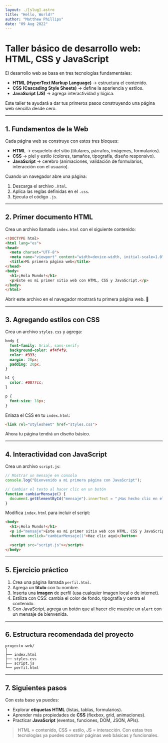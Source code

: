 ```yaml
---
layout: ./[slug].astro
title: "Hello, World!"
author: "Matthew Phillips"
date: "09 Aug 2022"
---
```

# Taller básico de desarrollo web: HTML, CSS y JavaScript

El desarrollo web se basa en tres tecnologías fundamentales:  

- **HTML (HyperText Markup Language)** → estructura el contenido.  
- **CSS (Cascading Style Sheets)** → define la apariencia y estilos.  
- **JavaScript (JS)** → agrega interactividad y lógica.  

Este taller te ayudará a dar tus primeros pasos construyendo una página web sencilla desde cero.  

---

## 1. Fundamentos de la Web

Cada página web se construye con estos tres bloques:  

- **HTML** → esqueleto del sitio (titulares, párrafos, imágenes, formularios).  
- **CSS** → piel y estilo (colores, tamaños, tipografía, diseño responsivo).  
- **JavaScript** → cerebro (animaciones, validación de formularios, interacción con el usuario).  

Cuando un navegador abre una página:  

1. Descarga el archivo `.html`.  
2. Aplica las reglas definidas en el `.css`.  
3. Ejecuta el código `.js`.  

---

## 2. Primer documento HTML

Crea un archivo llamado `index.html` con el siguiente contenido:

```html
<!DOCTYPE html>
<html lang="es">
<head>
  <meta charset="UTF-8">
  <meta name="viewport" content="width=device-width, initial-scale=1.0">
  <title>Mi primera página web</title>
</head>
<body>
  <h1>¡Hola Mundo!</h1>
  <p>Este es mi primer sitio web con HTML, CSS y JavaScript.</p>
</body>
</html>
````

Abrir este archivo en el navegador mostrará tu primera página web. 🎉

---

## 3. Agregando estilos con CSS

Crea un archivo `styles.css` y agrega:

```css
body {
  font-family: Arial, sans-serif;
  background-color: #f4f4f9;
  color: #333;
  margin: 20px;
  padding: 20px;
}

h1 {
  color: #0077cc;
}

p {
  font-size: 18px;
}
```

Enlaza el CSS en tu `index.html`:

```html
<link rel="stylesheet" href="styles.css">
```

Ahora tu página tendrá un diseño básico.

---

## 4. Interactividad con JavaScript

Crea un archivo `script.js`:

```javascript
// Mostrar un mensaje en consola
console.log("Bienvenido a mi primera página con JavaScript");

// Cambiar el texto al hacer clic en un botón
function cambiarMensaje() {
  document.getElementById("mensaje").innerText = "¡Has hecho clic en el botón!";
}
```

Modifica `index.html` para incluir el script:

```html
<body>
  <h1>¡Hola Mundo!</h1>
  <p id="mensaje">Este es mi primer sitio web con HTML, CSS y JavaScript.</p>
  <button onclick="cambiarMensaje()">Haz clic aquí</button>

  <script src="script.js"></script>
</body>
```

---

## 5. Ejercicio práctico

1. Crea una página llamada `perfil.html`.
2. Agrega un **título** con tu nombre.
3. Inserta una **imagen** de perfil (usa cualquier imagen local o de internet).
4. Estiliza con CSS: cambia el color de fondo, tipografía y centra el contenido.
5. Con JavaScript, agrega un botón que al hacer clic muestre un `alert` con un mensaje de bienvenida.

---

## 6. Estructura recomendada del proyecto

```
proyecto-web/
│
├── index.html
├── styles.css
├── script.js
└── perfil.html
```

---

## 7. Siguientes pasos

Con esta base ya puedes:

* Explorar **etiquetas HTML** (listas, tablas, formularios).
* Aprender más propiedades de **CSS** (flexbox, grid, animaciones).
* Practicar **JavaScript** (eventos, funciones, DOM, JSON, APIs).

> HTML = contenido, CSS = estilo, JS = interacción.
> Con estas tres tecnologías ya puedes construir páginas web básicas y funcionales.